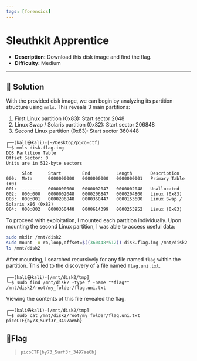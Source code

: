 ---
tags: [forensics]
---
# Sleuthkit Apprentice

- **Description:** Download this disk image and find the flag.
- **Difficulty:** Medium

---

## 🔎 Solution
With the provided disk image, we can begin by analyzing its partition structure using `mmls`. 
This reveals 3 main partitions:
1. First Linux partition (0x83): Start sector 2048
2. Linux Swap / Solaris partition (0x82): Start sector 206848
3. Second Linux partition (0x83): Start sector 360448
```
┌──(kali㉿kali)-[~/Desktop/pico-ctf]
└─$ mmls disk.flag.img 
DOS Partition Table
Offset Sector: 0
Units are in 512-byte sectors

      Slot      Start        End          Length       Description
000:  Meta      0000000000   0000000000   0000000001   Primary Table (#0)
001:  -------   0000000000   0000002047   0000002048   Unallocated
002:  000:000   0000002048   0000206847   0000204800   Linux (0x83)
003:  000:001   0000206848   0000360447   0000153600   Linux Swap / Solaris x86 (0x82)
004:  000:002   0000360448   0000614399   0000253952   Linux (0x83)
```

To proceed with exploitation, I mounted each partition individually. 
Upon mounting the second Linux partition, I was able to access useful data:

```bash
sudo mkdir /mnt/disk2
sudo mount -o ro,loop,offset=$((360448*512)) disk.flag.img /mnt/disk2
ls /mnt/disk2
```
After mounting, I searched recursively for any file named `flag` within the partition. 
This led to the discovery of a file named `flag.uni.txt`.
```
┌──(kali㉿kali)-[/mnt/disk2/tmp]
└─$ sudo find /mnt/disk2 -type f -name "*flag*"
/mnt/disk2/root/my_folder/flag.uni.txt
```
Viewing the contents of this file revealed the flag.
```
┌──(kali㉿kali)-[/mnt/disk2/tmp]
└─$ sudo cat /mnt/disk2/root/my_folder/flag.uni.txt
picoCTF{by73_5urf3r_3497ae6b}
```

## 🚩Flag
> `picoCTF{by73_5urf3r_3497ae6b}`